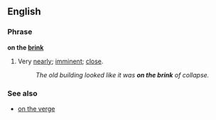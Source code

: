 ==English==
===Phrase===
'''on the [[brink]]'''
#{{idiom}} Very [[nearly]]; [[imminent]]; [[close]].
#:''The old building looked like it was '''on the brink''' of collapse.''

===See also===
*[[on the verge]]